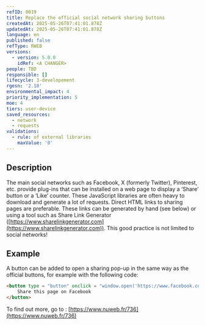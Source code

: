 ```yaml
---
refID: 0019
title: Replace the official social network sharing buttons
createdAt: 2025-05-26T07:41:01.878Z
updatedAt: 2025-05-26T07:41:01.878Z
language: en
published: false
refType: RWEB
versions:
  - version: 5.0.0
    idRef: <A CHANGER>
people: TBD
responsible: []
lifecycle: 3-developement
rgesn: '2.10'
environmental_impact: 4
priority_implementation: 5
moe: 4
tiers: user-device
saved_resources:
  - network
  - requests
validations:
  - rule: of external libraries
    maxValue: '0'
---
```


## Description

The main social networks such as Facebook, X (formerly Twitter), Pinterest, etc. provide plug-ins that can be installed on a web page to display a ‘Share’ button or a ‘Like’ counter. These JavaScript libraries are often heavy to download and generate a lot of requests. Direct HTML links to sharing pages are preferable. These links can be generated by hand (see below) or using a tool such as Share Link Generator ([https://www.sharelinkgenerator.com](https://www.sharelinkgenerator.com)). This good practice is not limited to social networks!

## Example

A button can be added to open a sharing pop-up in the same way as the official buttons, for example with the following code:

```html
<button type = "button" onclick = "window.open('https://www.facebook.com/sharer/sharer.php?u=XXXXX', '', 'menubar = no, toolbar = no, resizable = yes, scrollbars = yes, height = 500, width = 700')">
    Share this page on Facebook
</button>
```

To find out more, go to : [https://www.nuweb.fr/736](https://www.nuweb.fr/736)
